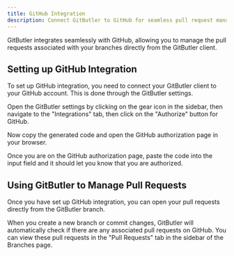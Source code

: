 ```yaml
---
title: GitHub Integration
description: Connect GitButler to GitHub for seamless pull request management and branch collaboration directly from the GitButler client.
---
```



GitButler integrates seamlessly with GitHub, allowing you to manage the pull requests associated with your branches directly from the GitButler client.

## Setting up GitHub Integration

To set up GitHub integration, you need to connect your GitButler client to your GitHub account. This is done through the GitButler settings.

Open the GitButler settings by clicking on the gear icon in the sidebar, then navigate to the "Integrations" tab, then click on the "Authorize" button for GitHub.

<ImageSection
  className="mx-auto"
  src="https://gitbutler-docs-images-public.s3.us-east-1.amazonaws.com/github-setup-1.png"
  width="800"
  height="600"
  subtitle="GitHub authentication via the Integrations settings tab"
/>

Now copy the generated code and open the GitHub authorization page in your browser.

<ImageSection
  className="mx-auto"
  src="https://gitbutler-docs-images-public.s3.us-east-1.amazonaws.com/github-copy-code.png"
  width="800"
  height="600"
  subtitle="github-copy-code.png"
/>

Once you are on the GitHub authorization page, paste the code into the input field and it should let you know that you are authorized.

<ImageSection
  className="mx-auto"
  src="https://gitbutler-docs-images-public.s3.us-east-1.amazonaws.com/github-auth.png"
  width="800"
  height="600"
  subtitle="github-auth.png"
/>

## Using GitButler to Manage Pull Requests

Once you have set up GitHub integration, you can open your pull requests directly from the GitButler branch.

<ImageSection
  className="mx-auto"
  src="https://gitbutler-docs-images-public.s3.us-east-1.amazonaws.com/create-pr.png"
  width="800"
  height="600"
  subtitle="create-pr.png"
/>

When you create a new branch or commit changes, GitButler will automatically check if there are any associated pull requests on GitHub. You can view these pull requests in the "Pull Requests" tab in the sidebar of the Branches page.
